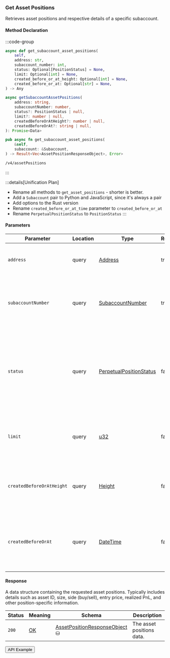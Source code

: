 
### Get Asset Positions

Retrieves asset positions and respective details of a specific subaccount.

#### Method Declaration

:::code-group

```python [Python]
async def get_subaccount_asset_positions(
    self,
    address: str,
    subaccount_number: int,
    status: Optional[PositionStatus] = None,
    limit: Optional[int] = None,
    created_before_or_at_height: Optional[int] = None,
    created_before_or_at: Optional[str] = None,
) -> Any
```

```typescript [TypeScript]
async getSubaccountAssetPositions(
    address: string,
    subaccountNumber: number,
    status?: PositionStatus | null,
    limit?: number | null,
    createdBeforeOrAtHeight?: number | null,
    createdBeforeOrAt?: string | null,
): Promise<Data>
```

```rust [Rust]
pub async fn get_subaccount_asset_positions(
    &self,
    subaccount: &Subaccount,
) -> Result<Vec<AssetPositionResponseObject>, Error>
```

```url [API]
/v4/assetPositions
```

:::

:::details[Unification Plan]
- Rename all methods to `get_asset_positions` - shorter is better.
- Add a `Subaccount` pair to Python and JavaScript, since it's always a pair
- Add options to the Rust version
- Rename `created_before_or_at_time` parameter to `created_before_or_at`
- Rename `PerpetualPositionStatus` to `PositionStatus`
:::

#### Parameters

| Parameter                     | Location | Type                       | Required  | Description                                                                                                                   |
| ----------------------------- | -------- | -------------------------- | --------- | ----------------------------------------------------------------------------------------------------------------------------- |
| `address`                     | query    | [Address]                  | true      | The wallet address that owns the account.                                                                                     |
| `subaccountNumber`            | query    | [SubaccountNumber]         | true      | The identifier for the specific subaccount within the wallet address.                                                         |
| `status`                      | query    | [PerpetualPositionStatus]  | false     | Filter to retrieve positions with a specific status. If not provided, all positions will be returned regardless of status.    |
| `limit`                       | query    | [u32]                      | false     | Maximum number of asset positions to return in the response.                                                                  |
| `createdBeforeOrAtHeight`     | query    | [Height]                   | false     | Restricts results to positions created at or before a specific blockchain height.                                             |
| `createdBeforeOrAt`           | query    | [DateTime]                 | false     | Restricts results to positions created at or before a specific timestamp (ISO 8601 format).                                   |

#### Response

A data structure containing the requested asset positions. Typically includes details such as asset ID, size, side (buy/sell), entry price, realized PnL, and other position-specific information.

| Status | Meaning     | Schema                           | Description                  |
| ------ | ----------- | -------------------------------  | ---------------------------- |
| `200`  | [OK]        | [AssetPositionResponseObject] ⛁ | The asset positions data.     |

<Button href="https://indexer.v4testnet.dydx.exchange/v4/assetPositions?address=dydx14zzueazeh0hj67cghhf9jypslcf9sh2n5k6art&subaccountNumber=0">API Example</Button>

[Address]: /types/address
[SubaccountNumber]: /types/subaccount_number
[OK]: /types/ok
[AssetPositionResponseObject]: /types/asset_position_response_object
[PerpetualPositionStatus]: /types/perpetual_position_status
[u32]: /types/u32
[Height]: /types/height
[DateTime]: /types/date_time

